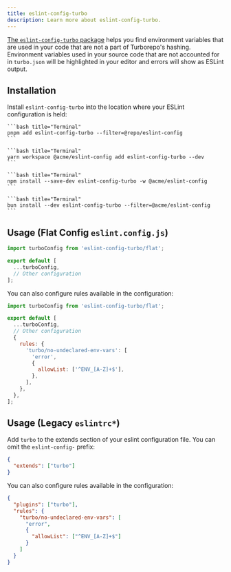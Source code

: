 ```yaml
---
title: eslint-config-turbo
description: Learn more about eslint-config-turbo.
---
```



[The `eslint-config-turbo` package](https://www.npmjs.com/package/eslint-config-turbo) helps you find environment variables that are used in your code that are not a part of Turborepo's hashing. Environment variables used in your source code that are not accounted for in `turbo.json` will be highlighted in your editor and errors will show as ESLint output.

## Installation

Install `eslint-config-turbo` into the location where your ESLint configuration is held:

<PackageManagerTabs>

  <Tab value="pnpm">

    ```bash title="Terminal"
    pnpm add eslint-config-turbo --filter=@repo/eslint-config
    ```

  </Tab>

  <Tab value="yarn">

    ```bash title="Terminal"
    yarn workspace @acme/eslint-config add eslint-config-turbo --dev
    ```

  </Tab>

  <Tab value="npm">

    ```bash title="Terminal"
    npm install --save-dev eslint-config-turbo -w @acme/eslint-config
    ```

  </Tab>

  <Tab value="bun">

    ```bash title="Terminal"
    bun install --dev eslint-config-turbo --filter=@acme/eslint-config
    ```

  </Tab>
</PackageManagerTabs>

## Usage (Flat Config `eslint.config.js`)

```js title="./packages/eslint-config/base.js"
import turboConfig from 'eslint-config-turbo/flat';

export default [
  ...turboConfig,
  // Other configuration
];
```

You can also configure rules available in the configuration:

```js title="./packages/eslint-config/base.js"
import turboConfig from 'eslint-config-turbo/flat';

export default [
  ...turboConfig,
  // Other configuration
  {
    rules: {
      'turbo/no-undeclared-env-vars': [
        'error',
        {
          allowList: ['^ENV_[A-Z]+$'],
        },
      ],
    },
  },
];
```

## Usage (Legacy `eslintrc*`)

Add `turbo` to the extends section of your eslint configuration file. You can omit the `eslint-config-` prefix:

```json title="./packages/eslint-config/base.json"
{
  "extends": ["turbo"]
}
```

You can also configure rules available in the configuration:

```json title="./packages/eslint-config/base.json"
{
  "plugins": ["turbo"],
  "rules": {
    "turbo/no-undeclared-env-vars": [
      "error",
      {
        "allowList": ["^ENV_[A-Z]+$"]
      }
    ]
  }
}
```
